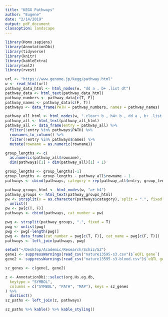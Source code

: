 ```yaml
---
title: "KEGG Pathways"
author: "Eugene"
date: "2/14/2019"
output: pdf_document
classoption: landscape
---
```


```r
library(Homo.sapiens)
library(AnnotationDbi)
library(tidyverse)
library(knitr)
library(kableExtra)
library(xml2)
library(rvest)
```

```r
url <- "https://www.genome.jp/kegg/pathway.html"
w <- read_html(url)
pathway_data_html <- html_nodes(w, "dd a , b+ .list dt")
pathway_data <- html_text(pathway_data_html)
pathway_numbers <- pathway_data[c(T, F)]
pathway_names <- pathway_data[c(F, T)]
pathways <- data_frame(PATH = pathway_numbers, names = pathway_names)
```

```r
pathway_all_html <- html_nodes(w, ".clear+ b , h4+ b , dd a , b+ .list dt , a+ b")
pathway_all <- html_text(pathway_all_html)
pathway_all <- data_frame(entry = pathway_all) %>%
  filter(!entry %in% pathways$PATH) %>%
  rownames_to_column() %>%
  filter(!entry %in% pathways$names) %>%
  mutate(rowname = as.numeric(rowname))

group_lengths <- c(
  as.numeric(pathway_all$rowname),
  dim(pathways)[1] + dim(pathway_all)[1] + 1)
```


```r
group_lengths <- group_lengths[-1]
group_lengths <- group_lengths - pathway_all$rowname - 1
pathways <- cbind(pathways, category = rep(pathway_all$entry, group_lengths))

pathway_groups_html <- html_nodes(w, "a+ h4")
pathway_groups <- html_text(pathway_groups_html)
pw <- strsplit(x = as.character(pathways$category), split = ".", fixed = T) %>%
  unlist()
pw <- pw[c(T, F)]
pathways <- cbind(pathways, cat_number = pw)

pwg <- strsplit(pathway_groups, ".", fixed = T)
pwg <- unlist(pwg)
pwg <- pwg[-length(pwg)]
pwg <- data_frame(cat_number = pwg[c(T, F)], cat_name = pwg[c(F, T)])
pathways <- left_join(pathways, pwg)
```

```r
setwd("~/Desktop/Academic/Research/Schiz/SZ")
gene1 <- suppressWarnings(read_csv("nature13595-s3.csv")$`eQTL gene`)
gene2 <- suppressWarnings(read_csv("nature13595-s3-blood.csv")$`eQTL gene`)

sz_genes <- c(gene1, gene2)

z <- AnnotationDbi::select(org.Hs.eg.db,
  keytype = "SYMBOL",
  columns = c("SYMBOL", "PATH", "MAP"), keys = sz_genes
) %>%
  distinct()
sz_paths <- left_join(z, pathways)

sz_paths %>% kable() %>% kable_styling()
```

